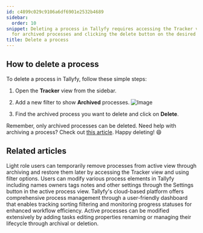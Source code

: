 ```yaml
---
id: c4899c029c9106a6df6901e2532b4689
sidebar:
  order: 10
snippet: Deleting a process in Tallyfy requires accessing the Tracker view filtering
  for archived processes and clicking the delete button on the desired archived process.
title: Delete a process
---
```


## How to delete a process

To delete a process in Tallyfy, follow these simple steps:

1. Open the **Tracker** view from the sidebar.
2. Add a new filter to show **Archived** processes.
   ![Image](https://screenshots.tallyfy.com/tallyfy%2Fpro%2Fdesktop-light-filter-archived-processes.png)

3. Find the archived process you want to delete and click on **Delete**.

Remember, only archived processes can be deleted. Need help with archiving a process? Check out [this article](/products/pro/tracking-and-tasks/tracker-view/organize-processes/how-to-archive-and-unarchive-processes-in-tallyfy/). Happy deleting! 😄


## Related articles
<CardGrid>
<LinkTitleCard header="<b>Organize Processes > Archive and unarchive processes</b>" href="/products/pro/tracking-and-tasks/tracker-view/organize-processes/how-to-archive-and-unarchive-processes-in-tallyfy/" > Light role users can temporarily remove processes from active view through archiving and restore them later by accessing the Tracker view and using filter options. </LinkTitleCard>
<LinkTitleCard header="<b>Edit Processes > Edit tasks and process properties</b>" href="/products/pro/tracking-and-tasks/processes/edit-processes/how-can-i-edit-tasks-and-processes-in-tallyfy/" > Users can modify various process elements in Tallyfy including names owners tags notes and other settings through the Settings button in the active process view. </LinkTitleCard>
<LinkTitleCard header="<b>Tracker View > Manage and track my processes</b>" href="/products/pro/tracking-and-tasks/tracker-view/how-can-i-manage-and-track-my-processes-on-tallyfy/" > Tallyfy's cloud-based platform offers comprehensive process management through a user-friendly dashboard that enables tracking sorting filtering and monitoring progress statuses for enhanced workflow efficiency. </LinkTitleCard>
<LinkTitleCard header="<b>Processes > Edit processes</b>" href="/products/pro/tracking-and-tasks/processes/edit-processes/" > Active processes can be modified extensively by adding tasks editing properties renaming or managing their lifecycle through archival or deletion. </LinkTitleCard>
</CardGrid>
